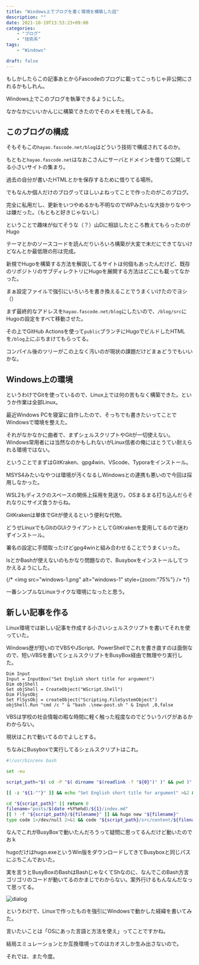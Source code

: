 ```yaml
---
title: "Windows上でブログを書く環境を構築した話"
description: ""
date: 2021-10-19T13:53:23+09:00
categories:
    - "ブログ"
    - "技術系"
tags:
    - "Windows"

draft: false
---
```


もしかしたらこの記事あとからFascodeのブログに載ってこっちじゃ非公開にされるかもしれん。

Windows上でこのブログを執筆できるようにした。

なかなかにいいかんじに構築てきたのでそのメモを残してみる。

## このブログの構成

そもそもこの`hayao.fascode.net/blog`はどういう技術で構成されてるのか。

もともと`hayao.fascode.net`はなおこさんにサーバとドメインを借りて公開してる小さいサイトの集まり。

過去の自分が書いたHTMLとかを保存するために借りてる場所。

でもなんか個人だけのブログってほしいよねってことで作ったのがこのブログ。

完全に私用だし、更新をいつやめるかも不明なのでWPみたいな大掛かりなやつは嫌だった。（もともと好きじゃないし）

ということで趣味が似てそうな（？）山Dに相談したところ教えてもらったのがHugo

テーマとかのソースコードを読んだりいろいろ構築が大変で未だにできてないけどなんとか最低限の形は完成。

新規でHugoを構築する方法を解説してるサイトは何個もあったんだけど、既存のリポジトリのサブディレクトリにHugoを展開する方法はどこにも載ってなかった。

まぁ設定ファイルで強引にいろいろを書き換えることでうまくいけたのでヨシ（）

まず最終的なアドレスを`hayao.fascode.net/blog`にしたいので、`/blog/src`にHugoの設定をすべて移動させた。

その上でGitHub Actionsを使って`public`ブランチにHugoでビルドしたHTMLを`/blog`上にぶちまけてもらってる。

コンパイル後のツリーがこの上なく汚いのが現状の課題だけどまぁどうでもいいかな。

## Windows上の環境

というわけでGitを使っているので、Linux上では何の苦もなく構築できた。というか作業は全部Linux。

最近Windows PCを寝室に自作したので、そっちでも書きたいってことでWindowsで環境を整えた。

それがなかなかに曲者で、まずシェルスクリプトやGitが一切使えない。Windows常用者には当然なのかもしれないがLinux信者の俺にはとうてい耐えられる環境ではない。

ということでまずはGitKraken、gpg4win、VScode、Typoraをインストール。

MSYS4みたいなやつは環境が汚くなるしWindowsとの連携も悪いので今回は採用しなかった。

WSL2もディスクのスペースの関係上採用を見送り。OSまるまる打ち込んだらそれなりにサイズ食うからね。

GitKrakenは単体でGitが使えるという便利な代物。

どうせLinuxでもGitのGUiクライアントとしてGitKrakenを愛用してるので迷わずインストール。

署名の設定に手間取ったけどgpg4winと組み合わせることでうまくいった。

lsとかBashが使えないのもかなり問題なので、Busyboxをインストールしてつかえるようにした。

{/* <img src="windows-1.png" alt="windows-1" style={zoom:"75%"} /> */}

一番シンプルなLinuxライクな環境になったと思う。

## 新しい記事を作る

Linux環境では新しい記事を作成する小さいシェルスクリプトを書いてそれを使っていた。

Windows歴が短いのでVBSやJScript、PowerShellでこれを書き直すのは面倒なので、短いVBSを書いてシェルスクリプトをBusyBox経由で無理やり実行した。

```vbs
Dim Input
Input = InputBox("Set English short title for argument")
Dim objShell
Set objShell = CreateObject("WScript.Shell")
Dim FlSysObj
Set FlSysObj = createObject("Scripting.FileSystemObject")
objShell.Run "cmd /c " & "bash .\new-post.sh " & Input ,0,false

```

VBSは学校の社会情報の暇な時間に軽く触った程度なのでどういうバグがあるかわからない。

現状はこれで動いてるのでよしとする。

ちなみにBusyboxで実行してるシェルスクリプトはこれ。

```bash
#!/usr/bin/env bash

set -eu

script_path="$( cd -P "$( dirname "$(readlink -f "${0}")" )" && pwd )"

[[ -z "${1-""}" ]] && echo "Set English short title for argument" >&2 && exit 1

cd "${script_path}" || return 0
filename="posts/$(date +%Y%m%d)/${1}/index.md"
[[ ! -f "${script_path}/${filename}" ]] && hugo new "${filename}"
type code 1>/dev/null 2>&1 && code "${script_path}/src/content/${filename}"

```

なんでこれがBusyBoxで動いたんだろうって疑問に思ってるんだけど動いたのでおｋ

hugoだけはhugo.exeというWin版をダウンロードしてきてBusyboxと同じパスにぶちこんでおいた。

実を言うとBusyBoxのBashはBashじゃなくてShなのに、なんでこのBash方言ゴリゴリのコードが動いてるのかまじでわからない。案外行けるもんなんだなって思ってる。

![dialog](dialog.PNG)

というわけで、Linuxで作ったものを強引にWindowsで動かした経緯を書いてみた。

言いたいことは「OSにあった言語と方法を使え」ってことですかね。

結局エミュレーションとか互換環境ってのはカオスしか生み出さないので。

それでは、また今度。
